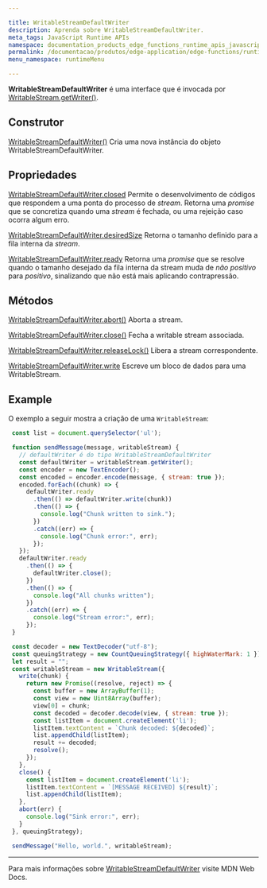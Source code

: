 ```yaml
---

title: WritableStreamDefaultWriter
description: Aprenda sobre WritableStreamDefaultWriter.
meta_tags: JavaScript Runtime APIs
namespace: documentation_products_edge_functions_runtime_apis_javascript_writable_stream_default_writer
permalink: /documentacao/produtos/edge-application/edge-functions/runtime-apis/javascript/stream-default-writer/
menu_namespace: runtimeMenu

---
```


**WritableStreamDefaultWriter** é uma interface que é invocada por [WritableStream.getWriter()](https://developer.mozilla.org/en-US/docs/Web/API/WritableStream/getWriter).

## Construtor

[WritableStreamDefaultWriter()](https://developer.mozilla.org/en-US/docs/Web/API/WritableStreamDefaultWriter/WritableStreamDefaultWriter)
Cria uma nova instância do objeto WritableStreamDefaultWriter.

## Propriedades

[WritableStreamDefaultWriter.closed](https://developer.mozilla.org/en-US/docs/Web/API/WritableStreamDefaultWriter/closed)
Permite o desenvolvimento de códigos que respondem a uma ponta do processo de *stream*. Retorna uma *promise* que se concretiza quando uma *stream* é fechada, ou uma rejeição caso ocorra algum erro.

[WritableStreamDefaultWriter.desiredSize](https://developer.mozilla.org/en-US/docs/Web/API/WritableStreamDefaultWriter/desiredSize)
Retorna o tamanho definido para a fila interna da *stream*.

[WritableStreamDefaultWriter.ready](https://developer.mozilla.org/en-US/docs/Web/API/WritableStreamDefaultWriter/ready)
Retorna uma *promise* que se resolve quando o tamanho desejado da fila interna da stream muda de *não positivo* para *positivo*, sinalizando que não está mais aplicando contrapressão.

## Métodos

[WritableStreamDefaultWriter.abort()](https://developer.mozilla.org/en-US/docs/Web/API/WritableStreamDefaultWriter/abort)
Aborta a stream.

[WritableStreamDefaultWriter.close()](https://developer.mozilla.org/en-US/docs/Web/API/WritableStreamDefaultWriter/close)
Fecha a writable stream associada.

[WritableStreamDefaultWriter.releaseLock()](https://developer.mozilla.org/en-US/docs/Web/API/WritableStreamDefaultWriter/releaseLock)
Libera a stream correspondente.

[WritableStreamDefaultWriter.write](https://developer.mozilla.org/en-US/docs/Web/API/WritableStreamDefaultWriter/write)
Escreve um bloco de dados para uma WritableStream.

## Example

O exemplo a seguir mostra a criação de uma `WritableStream`:

```js
 const list = document.querySelector('ul');

 function sendMessage(message, writableStream) {
   // defaultWriter é do tipo WritableStreamDefaultWriter
   const defaultWriter = writableStream.getWriter();
   const encoder = new TextEncoder();
   const encoded = encoder.encode(message, { stream: true });
   encoded.forEach((chunk) => {
     defaultWriter.ready
       .then(() => defaultWriter.write(chunk))
       .then(() => {
         console.log("Chunk written to sink.");
       })
       .catch((err) => {
         console.log("Chunk error:", err);
       });
   });
   defaultWriter.ready
     .then(() => {
       defaultWriter.close();
     })
     .then(() => {
       console.log("All chunks written");
     })
     .catch((err) => {
       console.log("Stream error:", err);
     });
 }

 const decoder = new TextDecoder("utf-8");
 const queuingStrategy = new CountQueuingStrategy({ highWaterMark: 1 });
 let result = "";
 const writableStream = new WritableStream({
   write(chunk) {
     return new Promise((resolve, reject) => {
       const buffer = new ArrayBuffer(1);
       const view = new Uint8Array(buffer);
       view[0] = chunk;
       const decoded = decoder.decode(view, { stream: true });
       const listItem = document.createElement('li');
       listItem.textContent = `Chunk decoded: ${decoded}`;
       list.appendChild(listItem);
       result += decoded;
       resolve();
     });
   },
   close() {
     const listItem = document.createElement('li');
     listItem.textContent = `[MESSAGE RECEIVED] ${result}`;
     list.appendChild(listItem);
   },
   abort(err) {
     console.log("Sink error:", err);
   }
 }, queuingStrategy);

 sendMessage("Hello, world.", writableStream);
```

---

Para mais informações sobre [WritableStreamDefaultWriter](https://developer.mozilla.org/en-US/docs/Web/API/WritableStreamDefaultWriter) visite MDN Web Docs.


